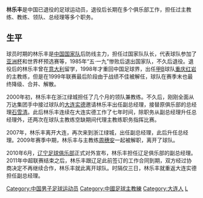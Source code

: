 {{noteta|G1=足球}}{{football manager infobox
| playername = 林乐丰
| fullname = 林乐丰
| englishfullname = Lin Lefeng
| countryofbirth = {{CHN}}
| cityofbirth = [[辽宁|辽宁]][[大连|大连]]
| dateofbirth = {{birth date and age|1955|10|16}}
| height = {{height|m=1.80}}
| position = 后卫
| currentclub = 无
| youthyears = 1972-1973年
| youthclubs = 辽宁青年队
| years = 1974-1977年<br/>1986年
| clubs = [[辽宁足球俱乐部|辽宁队]]<br/>沈阳部队
| caps(goals) =
| nationalyears = 1977-1985年
| nationalteam = {{fb|CHN}}
| nationalcaps(goals) = 75 (3)
| manageryears = 1999年<br/>2000年<br/>2000-2007年<br/>2004年<br/>2006年<br/>2007-2009年<br/>2010-2011年<br/>2011-2012年<br/>2013-2014年<br/>2015-2016年<br/>2016年-
| managerclubs = [[重庆红岩足球俱乐部|重庆红岩]]<br/>[[浙江绿城|浙江绿城]]（领队兼教练）<br/>[[大连实德|大连实德]](总经理)<br/>[[大连实德|大连实德]](代理主教练)<br/>[[大连实德|大连实德]](代理主教练)<br/>[[浙江绿城|浙江绿城]](总经理)<br/>[[辽宁宏运|辽宁宏运]](副总经理)<br/>[[大连实德|大连实德]](总经理)<br/>[[大连阿尔滨|大连阿尔滨]](基地管理公司、分管主场运营总经理)<br/>[[大连超越|大连超越]](总经理)<br/>[[大连一方|大连一方]](总经理)
|}}
'''林乐丰'''{{BD|1955年|10月16日|||L}}是中国已退役的足球运动员，退役后长期在多个俱乐部工作，担任过主教练、教练、领队、总经理等多个职务。

==生平==
球员时期的林乐丰是[[中国国家足球队|中国国家队]]后防线主力，担任过国家队队长，代表球队参加了[[亚洲杯足球赛|亚洲杯]]和世界杯预选赛等，1985年“五·一九”惨败后退出国家队，不久后退役。退役后的林乐丰曾在[[意大利|意大利]]留学，1998年才重回中国足球界，出任[[中国足球甲B联赛|甲B]]球队[[重庆红岩足球俱乐部|重庆红岩]]的主教练，但是在1999年联赛最后阶段由于战绩不佳被解任，球队在赛季末也最终降级、合并、解散。

2000年初，林乐丰在浙江绿城担任了几个月的领队兼教练。不久后，刚刚全面从万达集团手中接过球队的[[大连实德|大连实德]]邀请林乐丰出任副总经理，接替原俱乐部的总经理[[石雪清|石雪清]]。此后林乐丰连续在大连实德工作了七年时间，除职务从副总经理升任总经理外，还两次在球队主教练空缺期间代理主教练职务指挥比赛。

2007年，林乐丰离开大连，再次来到浙江绿城，出任副总经理，此后升任总经理。2009年赛季中期，林乐丰与主教练[[周穗安|周穗安]]一起被解职，离开了球队。

2010年6月，[[辽宁足球俱乐部|辽宁足球俱乐部]]正式对外宣布，林乐丰担任辽足俱乐部的副总经理。2011年中超联赛结束之后，林乐丰跟辽足此前签订的工作合同到期，双方经过协商决定不再继续合作，林乐丰就此离开球队。时隔仅三日，林乐丰就重返大连实德担任副总经理。

{{1980年亚洲杯足球赛中国参赛名单}}
{{1984年亚洲杯足球赛中国参赛名单}}

{{DEFAULTSORT:LIN Lefeng}}
[[Category:中国男子足球运动员|Category:中国男子足球运动员]]
[[Category:中國足球主教練|Category:中國足球主教練]]
[[Category:大连人|Category:大连人]]
[[Category:林姓|L]]